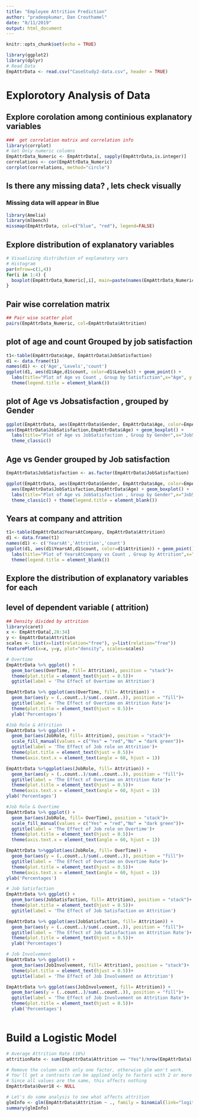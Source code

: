 ```yaml
---
title: "Employee Attrition Prediction"
author: "pradeepkumar, Dan Crouthamel"
date: "8/11/2019"
output: html_document
---
```


```r
knitr::opts_chunk$set(echo = TRUE)
```

```r
library(ggplot2)
library(dplyr)
# Read Data
EmpAttrData <- read.csv("CaseStudy2-data.csv", header = TRUE)
```
# Explorotory Analysis of Data
## Explore corolation among continious explanatory variables
```r
###  get correlation matrix and correlation info
library(corrplot)
# Get Only numeric columns
EmpAttrData_Numeric <- EmpAttrData[, sapply(EmpAttrData,is.integer)]
correlations <- cor(EmpAttrData_Numeric)
corrplot(correlations, method="circle")
```

## Is there any missing data? , lets check visually
### Missing data will appear in Blue
```r
library(Amelia)
library(mlbench)
missmap(EmpAttrData, col=c("blue", "red"), legend=FALSE)
```

## Explore distribution of explanatory variables
```r
# Visualizing distribution of explanatory vars
# Histogram
par(mfrow=c(1,4))
for(i in 1:4) {
  boxplot(EmpAttrData_Numeric[,i], main=paste(names(EmpAttrData_Numeric)[i]), xlab=NA)
}
```




## Pair wise correlation matrix
```r
## Pair wise scatter plot
pairs(EmpAttrData_Numeric, col=EmpAttrData$Attrition)
```

## plot of age and count Grouped by job satisfaction

```r
t1<-table(EmpAttrData$Age, EmpAttrData$JobSatisfaction)
d1 <- data.frame(t1)
names(d1) <- c('Age','Levels','count')
ggplot(d1, aes(d1$Age,d1$count, color=d1$Levels)) + geom_point() + 
  labs(title="Plot of Age vs Count , Group by Satisfiction",x="Age", y = "Count") +
  theme(legend.title = element_blank())
```

## plot of Age vs Jobsatisfaction , grouped by Gender
```r
ggplot(EmpAttrData, aes(EmpAttrData$Gender, EmpAttrData$Age, color=EmpAttrData$Gender)) +
aes(EmpAttrData$JobSatisfaction,EmpAttrData$Age) + geom_boxplot() +
  labs(title="Plot of Age vs JobSatisfaction , Group by Gender",x="JobSatisfactionLevels", y = "Age") +
  theme_classic()
```

## Age vs Gender grouped by Job satisfaction

```r
EmpAttrData$JobSatisfaction <- as.factor(EmpAttrData$JobSatisfaction)

ggplot(EmpAttrData, aes(EmpAttrData$Gender, EmpAttrData$Age, color=EmpAttrData$Gender)) +
  aes(EmpAttrData$JobSatisfaction,EmpAttrData$Age) + geom_boxplot() +
  labs(title="Plot of Age vs JobSatisfaction , Group by Gender",x="JobSatisfactionLevels", y = "Age") +
  theme_classic() + theme(legend.title = element_blank())
```

## Years at company and attrition
```r
t1<-table(EmpAttrData$YearsAtCompany, EmpAttrData$Attrition)
d1 <- data.frame(t1)
names(d1) <- c('YearsAt','Attrition','count')
ggplot(d1, aes(d1$YearsAt,d1$count, color=d1$Attrition)) + geom_point() + 
  labs(title="Plot of YearsAtCompany vs Count , Group by Attrition",x="YearsAtCompany", y = "Count") +
  theme(legend.title = element_blank())
```

## Explore the distribution of explanatory variables for each 
## level of dependent variable ( attrition)
```r
## Density divided by attrition
library(caret)
x <- EmpAttrData[,28:34]
y <- EmpAttrData$Attrition
scales <- list(x=list(relation="free"), y=list(relation="free"))
featurePlot(x=x, y=y, plot="density", scales=scales)
```

```r
# Overtime
EmpAttrData %>% ggplot() +
  geom_bar(aes(OverTime, fill= Attrition), position = "stack")+
  theme(plot.title = element_text(hjust = 0.5))+
  ggtitle(label = 'The Effect of Overtime on Attrition')

EmpAttrData %>% ggplot(aes(OverTime, fill= Attrition)) +
  geom_bar(aes(y = (..count..)/sum(..count..)), position = "fill")+
  ggtitle(label = 'The Effect of Overtime on Attrition Rate')+
  theme(plot.title = element_text(hjust = 0.5))+
  ylab('Percentages')

#Job Role & Attrition
EmpAttrData %>% ggplot() +
  geom_bar(aes(JobRole, fill= Attrition), position = "stack")+
  scale_fill_manual(values = c("Yes" = "red","No" = "dark green"))+
  ggtitle(label = 'The Effect of Job role on Attrition')+
  theme(plot.title = element_text(hjust = 0.5))+
  theme(axis.text.x = element_text(angle = 60, hjust = 1))

EmpAttrData %>%ggplot(aes(JobRole, fill= Attrition)) +
  geom_bar(aes(y = (..count..)/sum(..count..)), position = "fill")+
  ggtitle(label = 'The Effect of Overtime on Attrition Rate')+
  theme(plot.title = element_text(hjust = 0.5))+
  theme(axis.text.x = element_text(angle = 60, hjust = 1))
ylab('Percentages')

#Job Role & Overtime
EmpAttrData %>% ggplot() +
  geom_bar(aes(JobRole, fill= OverTime), position = "stack")+
  scale_fill_manual(values = c("Yes" = "red","No" = "dark green"))+
  ggtitle(label = 'The Effect of Job role on Overtime')+
  theme(plot.title = element_text(hjust = 0.5))+
  theme(axis.text.x = element_text(angle = 60, hjust = 1))

EmpAttrData %>%ggplot(aes(JobRole, fill= OverTime)) +
  geom_bar(aes(y = (..count..)/sum(..count..)), position = "fill")+
  ggtitle(label = 'The Effect of Overtime on Overtime Rate')+
  theme(plot.title = element_text(hjust = 0.5))+
  theme(axis.text.x = element_text(angle = 60, hjust = 1))
ylab('Percentages')

# Job Satisfaction
EmpAttrData %>% ggplot() +
  geom_bar(aes(JobSatisfaction, fill= Attrition), position = "stack")+
  theme(plot.title = element_text(hjust = 0.5))+
  ggtitle(label = 'The Effect of Job Satisfaction on Attrition')

EmpAttrData %>% ggplot(aes(JobSatisfaction, fill= Attrition)) +
  geom_bar(aes(y = (..count..)/sum(..count..)), position = "fill")+
  ggtitle(label = 'The Effect of Job Satisfaction on Attrition Rate')+
  theme(plot.title = element_text(hjust = 0.5))+
  ylab('Percentages')

# Job Involvement
EmpAttrData %>% ggplot() +
  geom_bar(aes(JobInvolvement, fill= Attrition), position = "stack")+
  theme(plot.title = element_text(hjust = 0.5))+
  ggtitle(label = 'The Effect of Job Involvement on Attrition')

EmpAttrData %>% ggplot(aes(JobInvolvement, fill= Attrition)) +
  geom_bar(aes(y = (..count..)/sum(..count..)), position = "fill")+
  ggtitle(label = 'The Effect of Job Involvement on Attrition Rate')+
  theme(plot.title = element_text(hjust = 0.5))+
  ylab('Percentages')



```

# Build a Logistic Model
```r
# Average Attrition Rate (16%)
attritionRate <- sum(EmpAttrData$Attrition == "Yes")/nrow(EmpAttrData)

# Remove the column with only one factor, otherwise glm won't work.
# You'll get a contrasts can be applied only to factors with 2 or more levels.
# Since all values are the same, this affects nothing
EmpAttrData$Over18 <- NULL

# Let's do some analysis to see what affects attrition
glmInfo <- glm(EmpAttrData$Attrition ~ ., family = binomial(link="logit"), data = EmpAttrData)
summary(glmInfo)
```

